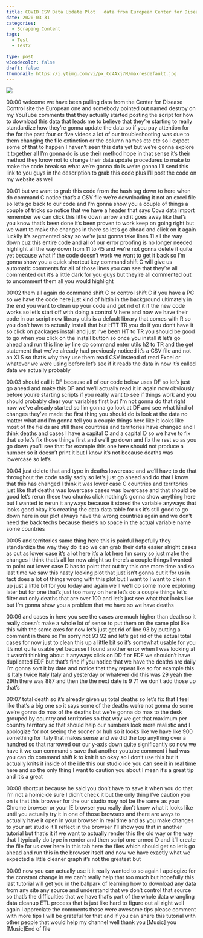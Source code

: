 ```yaml
---
title: COVID CSV Data Update Plot   data from European Center for Disease and Prevention
date: 2020-03-31
categories:
  - Scraping Content
tags:
  - Test
  - Test2

type: post
w3codecolor: false
draft: false
thumbnail: https://i.ytimg.com/vi/px_Cc4Axj7M/maxresdefault.jpg
---
```


<a href="https://www.youtube.com/watch?v=px_Cc4Axj7M">
<img src="https://i.ytimg.com/vi/px_Cc4Axj7M/maxresdefault.jpg">
</a>









00:00
welcome we have been pulling data from the Center for Disease Control site the
European one and somebody pointed out named destroy on my YouTube comments
that they actually started posting the script for how to download this data
that leads me to believe that they're starting to really standardize how
they're gonna update the data so if you pay attention for the for the past four
or five videos a lot of our troubleshooting was due to them changing
the file extinction or the column names etc etc so I expect some of that to
happen I haven't seen this data yet but we're gonna explore it together all I'm
gonna do is use their method hope in that sense it's their method they know
not to change their data update procedures to make to make the code
break so what we're gonna do is we're gonna I'll send this link to you guys in
the description to grab this code plus I'll post the code on my website as well

00:01
but we want to grab this code from the hash tag down to here when do command C
notice that's a CSV file we're downloading it not an excel file so
let's go back to our code and I'm gonna show you a couple of things a couple of
tricks so notice that we have a header that says Cova data import remember we
can click this little down arrow and it goes away like that's you know that's
been done it's been proven to work keep on going right but we want to make the
changes in there so let's go ahead and click on it again luckily it's segmented
okay so we're just gonna take lines 11 all the way down cuz this entire code
and all of our error proofing is no longer needed highlight all the
way down from 11 to 45 and we're not gonna delete it quite yet because what
if the code doesn't work we want to get it back so I'm gonna show you a quick
shortcut key command shift C will give us automatic comments for all of those
lines you can see that they're all commented out it's a little dark for you
guys but they're all commented out to uncomment them all you would highlight

00:02
them all again do command shift C or control shift C if you have a PC so we
have the code here just kind of hittin in the background ultimately in the end
you want to clean up your code and get rid of it if the new code works so let's
start off with doing a control V here and now we have their code in our script
now library utils is a default library that comes with R so you don't have to
actually install that but HTT TR you do if you don't have it so click on
packages install and just I've been HT to TR you should be good to go when you
click on the install button so once you install it let's go ahead and run this
line by line do command enter utils h2 to TR and the get statement that we've
already had previously noticed it's a CSV file and not an XLS so that's why
they use them read CSV instead of read Excel or whatever we were using before
let's see if it reads the data in now it's called data we actually probably

00:03
should call it DF because all of our code below uses DF so let's just go
ahead and make this DF and we'll actually read it in again now obviously
before you're starting scripts if you really want to see if things work and
you should probably clear your variables first but I'm not gonna do that right
now we've already started so I'm gonna go look at DF and see what kind of
changes they've made the first thing you should do is look at the data no matter
what and I'm gonna tell you a couple things here like it looks like most of
the fields are still there countries and territories have changed and I think
deaths and cases I have a capital C and a capital D so we have to fix that so
let's fix those things first and we'll go down and fix the rest so as you go
down you'll see that for example this one here should not produce a number so
it doesn't print it but I know it's not because deaths was lowercase so let's

00:04
just delete that and type in deaths lowercase and we'll have to do that
throughout the code sadly sadly so let's just go ahead and do that I know that
this has changed I think it was lower case C countries and territories just
like that deaths was lowercase cases was lowercase and that should be
good let's rerun these two chunks click nothing's gonna show anything here but I
wanted to rerun it anyways because it stored the variable anyways that looks
good okay it's creating the data data table for us it's still good to go down
here in our plot always have the wrong countries again and we don't need the
back techs because there's no space in the actual variable name some countries

00:05
and territories same thing here this is painful hopefully they standardize the
way they do it so we can grab their data easier alright
cases as cut as lower case it's a lot here it's a lot here I'm sorry so just
make the changes I think that's all for now alright so there's a couple things I
wanted to point out lower case D has to point that out
try this one more time and so last time we saw this nasty looking plot that just
isn't gonna cut it for us in fact does a
lot of things wrong with this plot but I want to I want to clean it up just a
little bit for you today and again we'll we'll do some more
exploring later but for one that's just too many on here let's do a couple
things let's filter out only deaths that are over 100 and let's just see what
that looks like but I'm gonna show you a problem that we have so we have deaths

00:06
and cases in here you see the cases are much higher than death so it really
doesn't make a whole lot of sense to put
them on the same plot like this with the same axes for now let's just get rid of
line 93 by putting a comment in there so
I'm sorry not 93 92 and let's get rid of the actual total cases for now just to
clean this up a little bit so it's somewhat usable for you it's not quite
usable yet because I found another error
when I was looking at it wasn't thinking about it
anyways click on DD f or EDF we shouldn't have duplicated EDF but that's
fine if you notice that we have the deaths are daily I'm gonna sort it by
date and notice that they repeat like so for example this is Italy twice Italy
Italy and yesterday or whatever did this was 29 yeah the 29th
there was 887 and then the the next date is 9 71 we don't add those up that's

00:07
total death so it's already given us total deaths so let's fix that
I feel like that's a big one so it says some of the deaths we're not gonna do
some we're gonna do max of the deaths but we're gonna do max to the desk
grouped by country and territories so that way we get that maximum per country
territory so that should help our numbers look more realistic and I
apologize for not seeing the sooner or huh so it looks like we have like 900
something for Italy that makes sense and we did the top anything over a hundred
so that narrowed our our y-axis down quite significantly so now we have it we
can command s save that another youtube comment i had was you can do command
shift k to knit it so okay so i don't use this but it actually knits it inside
of the ide this our studio ide you can see it in real time here and so the only
thing I want to caution you about I mean it's a great tip and it's a great

00:08
shortcut because he said you don't have to save it when you do that I'm not a
homicide sure I didn't check it but the only thing I've caution you on is that
this browser for the our studio may not be the same as your Chrome browser or
your IE browser you really don't know what it looks like until you actually
try it in one of those browsers and there are ways to actually have it open
in your browser in real time and as you make changes to your art studio
it'll reflect in the browser I'll show you that in another tutorial but that's
it if we want to actually render this the old way or the way that I typically
do type in render and then script one-armed D and
it'll create the file for us over here in this tab here the files which should
get so let's go ahead and run this in the browser itself and now we have
exactly what we expected a little cleaner graph it's not the greatest but

00:09
now you can actually use it it really wanted to so again I apologize for the
constant change in we can't really help that too much but hopefully this last
tutorial will get you in the ballpark of learning how to download any data from
any site any source and understand that we don't control that source so that's
the difficulties that we have that's part of the whole data wrangling data
cleanup ETL process that is just like hard to figure out all right
well again I appreciate the comments those were awesome tips please comment
with more tips I will be grateful for that and if you can share this tutorial
with other people that would help my channel well thank you [Music] you [Music]End of file

